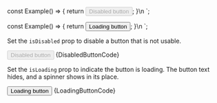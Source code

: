 
const Example() => {
	return <Button disabled={true}>Disabled button</Button>;
}\n
`;

const Example() => {
	return <Button loading={true}>Loading button</Button>;
}\n
`;

<Section title="Disabled" contained={true} border={true} style={{ paddingRight: 0, paddingLeft: 0 }}>
	<p>Set the <Code small={true}>isDisabled</Code> prop to disable a button that is not usable.</p>
	<Preview wrapper={true}>
		<Button disabled={true}>Disabled button</Button>
	</Preview>
	<Snippet language="js">{DisabledButtonCode}</Snippet>
</Section>

<Section title="Loading" contained={true} style={{ paddingRight: 0, paddingBottom: 0, paddingLeft: 0 }}>
	<p>Set the <Code small={true}>isLoading</Code> prop to indicate the button is loading. The button text hides, and a spinner shows in its place.</p>
	<Preview wrapper={true}>
		<Button loading={true}>Loading button</Button>
	</Preview>
	<Snippet language="js">{LoadingButtonCode}</Snippet>
</Section>
